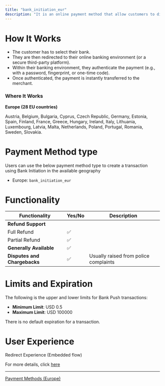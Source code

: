 ```yaml
---
title: "bank_initiation_eur"
description: "It is an online payment method that allow customers to directly initiate payments from their bank accounts within an online environment."
---
```


# How It Works

* The customer has to select their bank.
* They are then redirected to their online banking environment (or a secure third-party platform).
* Within their banking environment, they authenticate the payment (e.g., with a password, fingerprint, or one-time code).
* Once authenticated, the payment is instantly transferred to the merchant.

### Where It Works

**Europe (28 EU countries)**

Austria, Belgium, Bulgaria, Cyprus, Czech Republic, Germany, Estonia, Spain, Finland, France, Greece, Hungary, Ireland, Italy, Lithuania, Luxembourg, Latvia, Malta, Netherlands, Poland, Portugal, Romania, Sweden, Slovakia.

# Payment Method type

Users can use the below payment method type to create a transaction using Bank Initiation in the available geography

* Europe: `bank_initiation_eur`

# Functionality

| Functionality                | Yes/No | Description                           |
| ---------------------------- | ------ | ------------------------------------- |
| **Refund Support**           |        |                                       |
| Full Refund                  | ✅      |                                       |
| Partial Refund               | ✅      |                                       |
| **Generally Available**      | ✅      |                                       |
| **Disputes and Chargebacks** | ✅      | Usually raised from police complaints |

# Limits and Expiration

The following is the upper and lower limits for Bank Push transactions:

* **Minimum Limit**: USD 0.5
* **Maximum Limit**: USD 100000

There is no default expiration for a transaction.

# User Experience

Redirect Experience (Embedded flow)

For more details, click [here](https://tazapay.com/payment-methods)

***

[Payment Methods (Europe)](/docs/payment-methods-europe)
